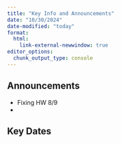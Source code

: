 ```yaml
---
title: "Key Info and Announcements"
date: "10/30/2024"
date-modified: "today"
format: 
  html:
    link-external-newwindow: true
editor_options: 
  chunk_output_type: console
---
```


## Announcements

- Fixing HW 8/9
- 
  

## Key Dates

